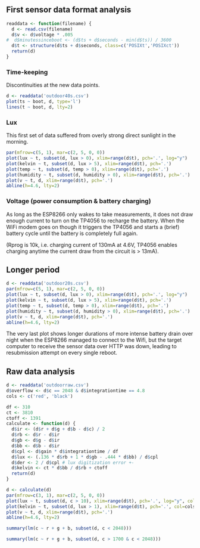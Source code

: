 ## First sensor data format analysis

```r
readdata <- function(filename) {
  d <- read.csv(filename)
  d$v <- d$voltage * .005
#  d$minutessinceboot <- (d$ts + d$seconds - min(d$ts)) / 3600
  d$t <- structure(d$ts + d$seconds, class=c('POSIXt','POSIXct'))
  return(d)
}
```

### Time-keeping

Discontinuities at the new data points.

```r
d <- readdata('outdoor40s.csv')
plot(ts ~ boot, d, type='l')
lines(t ~ boot, d, lty=2)
```

### Lux

This first set of data suffered from overly strong direct sunlight in the morning.

```r
par(mfrow=c(5, 1), mar=c(2, 5, 0, 0))
plot(lux ~ t, subset(d, lux > 0), xlim=range(d$t), pch='.', log="y")
plot(kelvin ~ t, subset(d, lux > 5), xlim=range(d$t), pch='.')
plot(temp ~ t, subset(d, temp > 0), xlim=range(d$t), pch='.')
plot(humidity ~ t, subset(d, humidity > 0), xlim=range(d$t), pch='.')
plot(v ~ t, d, xlim=range(d$t), pch='.')
abline(h=4.6, lty=2)
```

### Voltage (power consumption & battery charging)

As long as the ESP8266 only wakes to take measurements, it does not draw enough current to turn on the TP4056 to recharge the battery. When the WiFi modem goes on though it triggers the TP4056 and starts a (brief) battery cycle until the battery is completely full again.

(Rprog is 10k, i.e. charging current of 130mA at 4.6V, TP4056 enables charging anytime the current draw from the circuit is > 13mA).

## Longer period

```r
d <- readdata('outdoor20s.csv')
par(mfrow=c(5, 1), mar=c(2, 5, 0, 0))
plot(lux ~ t, subset(d, lux > 0), xlim=range(d$t), pch='.', log="y")
plot(kelvin ~ t, subset(d, lux > 5), xlim=range(d$t), pch='.')
plot(temp ~ t, subset(d, temp > 0), xlim=range(d$t), pch='.')
plot(humidity ~ t, subset(d, humidity > 0), xlim=range(d$t), pch='.')
plot(v ~ t, d, xlim=range(d$t), pch='.')
abline(h=4.6, lty=2)
```

The very last plot shows longer durations of more intense battery drain over night when the ESP8266 managed to connect to the Wifi, but the target computer to receive the sensor data over HTTP was down, leading to resubmission attempt on every single reboot.

## Raw data analysis

```r
d <- readdata('outdoorraw.csv')
d$overflow <- d$c == 2048 & d$integrationtime == 4.8
cols <- c('red', 'black')

df <- 310
ct <- 3810
ctoff <- 1391
calculate <- function(d) {
  d$ir <- (d$r + d$g + d$b - d$c) / 2
  d$rb <- d$r - d$ir
  d$gb <- d$g - d$ir
  d$bb <- d$b - d$ir
  d$cpl <- d$gain * d$integrationtime / df
  d$lux <- (.136 * d$rb + 1 * d$gb - .444 * d$bb) / d$cpl
  d$der <- 2 / d$cpl # lux digitization error +-
  d$kelvin <- ct * d$bb / d$rb + ctoff
  return(d)
}

d <- calculate(d)
par(mfrow=c(3, 1), mar=c(2, 5, 0, 0))
plot(lux ~ t, subset(d, c > 10), xlim=range(d$t), pch='.', log="y", col=cols[2 - d$overflow])
plot(kelvin ~ t, subset(d, lux > 1), xlim=range(d$t), pch='.', col=cols[2 - d$overflow])
plot(v ~ t, d, xlim=range(d$t), pch='.')
abline(h=4.6, lty=2)
```

```r
summary(lm(c ~ r + g + b, subset(d, c < 2048)))

summary(lm(c ~ r + g + b, subset(d, c > 1700 & c < 2048)))

```